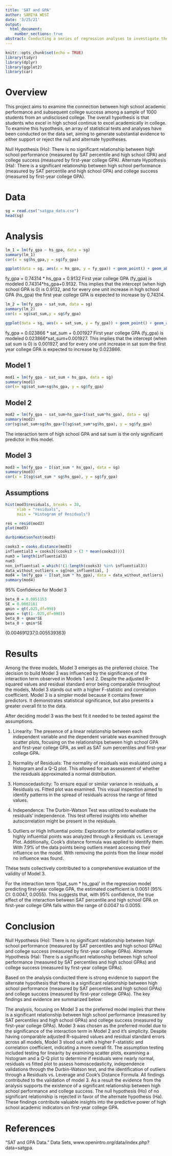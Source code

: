 ```yaml
---
title: 'SAT and GPA'
author: SAMIYA WEST
date: '3/25/21'
output:
  html_document:
    number_sections: true
abstract: Conducting a series of regression analyses to investigate the proposition that high-achieving high school students also perform well in college, utilizing a dataset containing information on high school SAT percentiles, high school GPA, and first-year college GPA.
---
```


```r
knitr::opts_chunk$set(echo = TRUE)
library(tidyr)
library(dplyr)
library(ggplot2)
library(car)
```

# Overview

This project aims to examine the connection between high school academic performance and subsequent college success among a sample of 1000 students from an undisclosed college. The overall hypothesis is that students who excel in high school continue to excel academically in college. To examine this hypothesis, an array of statistical tests and analyses have been conducted on the data set, aiming to generate substantial evidence to either support or reject the null and alternate hypotheses.

Null Hypothesis (Ho): There is no significant relationship between high school performance (measured by SAT percentile and high school GPA) and college success (measured by first-year college GPA).
Alternate Hypothesis (Ha): There is a significant relationship between high school performance (measured by SAT percentile and high school GPA) and college success (measured by first-year college GPA).

# Data 

```r
sg = read.csv("satgpa_data.csv")
head(sg)
```

# Analysis
```r
lm_1 = lm(fy_gpa ~ hs_gpa, data = sg)
summary(lm_1)
cor(x = sg$hs_gpa,y = sg$fy_gpa)
```

```r
ggplot(data = sg, aes(x = hs_gpa, y = fy_gpa)) + geom_point() + geom_abline(intercept = 0.09132,slope = 0.74314) + labs(title = "First Year College GPA vs High School GPA")
```

fy_gpa = 0.74314 * hs_gpa + 0.9132
First year college GPA (fy_gpa) is modeled 0.74314*hs_gpa+0.9132. This implies that the intercept (when high school GPA is 0) is 0.9132, and for every one unit increase in high school GPA (hs_gpa) the first year college GPA is expected to increase by 0.74314.

```r
lm_2 = lm(fy_gpa ~ sat_sum, data = sg)
summary(lm_2)
cor(x = sg$sat_sum,y = sg$fy_gpa)
```

```r
ggplot(data = sg, aes(x = sat_sum, y = fy_gpa)) + geom_point() + geom_abline(intercept = 0.001927, slope = 0.023866 ) + labs(title = "First Year College GPA vs SAT Percentile Total")
```

fy_gpa = 0.023866 * sat_sum + 0.001927
First year college GPA (fy_gpa) is modeled 0.023866*sat_sum+0.001927. This implies that the intercept (when sat sum is 0) is 0.001927, and for every one unit increase in sat sum the first year college GPA  is expected to increase by 0.023866. 

## Model 1

```r
mod1 = lm(fy_gpa ~ sat_sum + hs_gpa, data = sg)
summary(mod1)
cor(x= sg$sat_sum+sg$hs_gpa, y = sg$fy_gpa)
```

## Model 2

```r
mod2 = lm(fy_gpa ~ sat_sum+hs_gpa+I(sat_sum*hs_gpa), data = sg)
summary(mod2)
cor(sg$sat_sum+sg$hs_gpa+I(sg$sat_sum*sg$hs_gpa), y = sg$fy_gpa)
```

The interaction term of high school GPA and sat sum is the only significant predictor in this model.

## Model 3 

```r
mod3 = lm(fy_gpa ~ I(sat_sum * hs_gpa), data = sg)
summary(mod3)
cor(x = I(sg$sat_sum * sg$hs_gpa), y = sg$fy_gpa)
```

## Assumptions
```r
hist(mod3$residuals, breaks = 30,
     xlab = "residuals",
     main = "Histogram of Residuals")
```

```r
res = resid(mod3)
plot(mod3)
```

```r
durbinWatsonTest(mod3)
```

```r
cooks3 = cooks.distance(mod3)
influential3 = cooks3[(cooks3 > (3 * mean(cooks3)))]
num3 = length(influential3)
num3
non_influential = which(!(1:length(cooks3) %in% influential3))
data_without_outliers = sg[non_influential, ]
mod4 = lm(fy_gpa ~ I(sat_sum * hs_gpa), data = data_without_outliers)
summary(mod4)
```

95% Confidence for Model 3
```r
beta_0 = 0.0051153    
SE = 0.0002161
qmin = qt(.025,df=998)
qmax = (qt(1-.025,df=998))
beta_0 + qmax*SE
beta_0 + qmin*SE
```

(0.004691237,0.005539363)

# Results

Among the three models, Model 3 emerges as the preferred choice. The decision to build Model 3 was influenced by the significance of the interaction term observed in Models 1 and 2. Despite the adjusted R-squared values and residual standard error being comparable throughout the models, Model 3 stands out with a higher F-statistic and correlation coefficient. Model 3 is a simpler model because it contains fewer predictors. It demonstrates statistical significance, but also presents a greater overall fit to the data.

After deciding model 3 was the best fit it needed to be tested against the assumptions. 

1. Linearity: The presence of a linear relationship between each independent variable and the dependent variable was examined through scatter plots, focusing on the relationships between high school GPA and first-year college GPA, as well as SAT sum percentiles and first-year college GPA. 

2. Normality of Residuals: The normality of residuals was evaluated using a histogram and a Q-Q plot. This allowed for an assessment of whether the residuals approximated a normal distribution.

3. Homoscedasticity: To ensure equal or similar variance in residuals, a Residuals vs. Fitted plot was examined. This visual inspection aimed to identify patterns in the spread of residuals across the range of fitted values.

4. Independence: The Durbin-Watson Test was utilized to evaluate the residuals' independence. This test offered insights into whether autocorrelation might be present in the residuals.

5. Outliers or High Influential points: Exploration for potential outliers or highly influential points was analyzed through a Residuals vs. Leverage Plot. Additionally, Cook's distance formula was applied to identify them. With 7.9% of the data points being outliers meant accessing their influence on the model. With removing the points from the linear model no influence was found.  

These tests collectively contributed to a comprehensive evaluation of the validity of Model 3.

For the interaction term 'I(sat_sum * hs_gpa)' in the regression model predicting first-year college GPA, the estimated coefficient is 0.0051 (95% CI: 0.0047, 0.0055). This suggests that, with 95% confidence, the true effect of the interaction between SAT percentile and high school GPA on first-year college GPA falls within the range of 0.0047 to 0.0055.

# Conclusion

Null Hypothesis (Ho): There is no significant relationship between high school performance (measured by SAT percentiles and high school GPAs) and college success (measured by first-year college GPAs).
Alternate Hypothesis (Ha): There is a significant relationship between high school performance (measured by SAT percentiles and high school GPAs) and college success (measured by first-year college GPAs).

Based on the analysis conducted there is strong evidence to support the alternate hypothesis that there is a significant relationship between high school performance (measured by SAT percentiles and high school GPAs) and college success (measured by first-year college GPAs).
The key findings and evidence are summarized below:

The analysis, focusing on Model 3 as the preferred model implies that there is a significant relationship between high school performance (measured by SAT percentiles and high school GPAs) and college success (measured by first-year college GPAs). Model 3 was chosen as the preferred model due to the significance of the interaction term in Model 2 and it's simplicity. Despite having comparable adjusted R-squared values and residual standard errors across all models, Model 3 stood out with a higher F-statistic and correlation coefficient, indicating a more overall fit. The assumption testing included testing for linearity by examining scatter plots, examining a histogram and a Q-Q plot to determine if residuals were nearly normal, residuals vs fitted plot to assess homoscedasticity, independence validations through the Durbin-Watson test, and the identification of outliers through a Residuals vs. Leverage and Cook's Distance Formula. All findings contributed to the validation of model 3. As a result the evidence from the analysis supports the existence of a significant relationship between high school performance and college success. The null hypothesis (Ho) of no significant relationship is rejected in favor of the alternate hypothesis (Ha). These findings contribute valuable insights into the predictive power of high school academic indicators on first-year college GPA.

# References

“SAT and GPA Data.” Data Sets, www.openintro.org/data/index.php?data=satgpa. 
